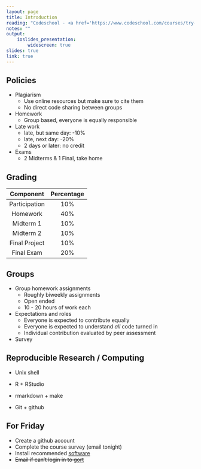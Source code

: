 ```yaml
---
layout: page
title: Introduction
reading: "Codeschool - <a href='https://www.codeschool.com/courses/try-r'>Try R</a>"
notes: ""
output: 
    ioslides_presentation:
        widescreen: true
slides: true
link: true
---
```



## Policies {.smaller}

* Plagiarism
    + Use online resources but make sure to cite them
    + No direct code sharing between groups
* Homework
    + Group based, everyone is equally responsible
* Late work
    + late, but same day: -10%
    + late, next day:  -20%
    + 2 days or later: no credit
* Exams
    + 2 Midterms & 1 Final, take home

## Grading


  Component      Percentage
-------------  --------------
Participation    10%
Homework         40%
Midterm 1        10%
Midterm 2        10%
Final Project    10%
Final Exam       20%


## Groups

* Group homework assignments
    + Roughly biweekly assignments
    + Open ended
    + 10 - 20 hours of work each

* Expectations and roles
    + Everyone is expected to contribute equally
    + Everyone is expected to understand *all* code turned in
    + Individual contribution evaluated by peer assessment

* Survey


## Reproducible Research / Computing

* Unix shell

* R + RStudio

* rmarkdown + make

* Git + github


## For Friday

* Create a github account
* Complete the course survey (email tonight)
* Install recommended [software](https://stat.duke.edu/~cr173/Sta323_Sp16/software/)
* ~~Email if can't login in to [gort](http://gort.stat.duke.edu:8787)~~
